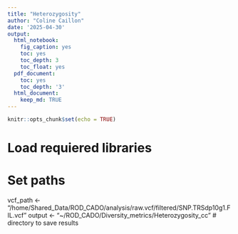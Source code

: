 ```yaml
---
title: "Heterozygosity"
author: "Coline Caillon"
date: '2025-04-30'
output:
  html_notebook:
    fig_caption: yes
    toc: yes
    toc_depth: 3
    toc_float: yes
  pdf_document:
    toc: yes
    toc_depth: '3'
  html_document:
    keep_md: TRUE
---
```


```r
knitr::opts_chunk$set(echo = TRUE)
```

# Load requiered libraries




# Set paths
vcf_path <- "/home/Shared_Data/ROD_CADO/analysis/raw.vcf/filtered/SNP.TRSdp10g1.FIL.vcf"
output <- "~/ROD_CADO/Diversity_metrics/Heterozygosity_cc"  # directory to save results




